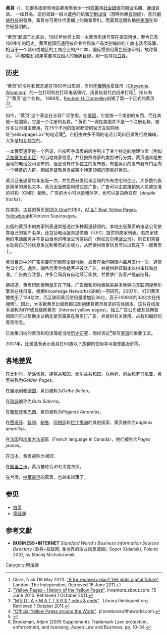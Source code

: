 '''黃頁'''（{{lang-en|'''Yellow pages'''}}），在很多國家和地區都用來表示一份[[商業|商業]]用[[社團|社会团体]]的[[电话|电话]]名冊、[[通讯|通讯]]目录。 一如其名，這份目錄一般以[[黃色|黃色]]的紙張[[印刷|印刷]][[出版|出版]]（當時尚無[[互聯網|互聯網]]）。基於[[網絡|網絡]][[科技|科技]]的發展，黃頁亦可用作代表網上的商業索引。而黃頁這個名稱是[[美國|美國]]在19世紀發明的。

“黄页”起源于北美洲，1880年世界上第一本黄页电话号簿在美国问世，至今已有100多年的历史。黄页是国际通用按企业性质和产品类别编排的工商电话号码簿，相当于一个城市或地区的工商企业的户口本，国际惯例用黄色纸张印制，故称黄页。 
[[File:Auckland_Yellow_pages.jpg|缩略图]]
如果需要尋找個人的通訊目錄，則一般尋找[[白頁|白頁]]。

== 历史 ==
“黄页”的名称和概念是在1883年出现的，当时[[怀俄明州|怀俄明州]]夏延市（[https://en.wikipedia.org/wiki/Cheyenne,_Wyoming Cheyenne, Wyoming]）的一台打印机在打印电话簿时，用黄纸替代白纸来打印<ref>Clark, Nick (18 May 2011). [http://www.independent.co.uk/news/business/analysis-and-features/r-for-recovery-plan-yell-plots-digital-future-2285553.html  "R for recovery plan? Yell plots digital future"]. London: The Independent. Retrieved 16 June 2011.</ref>，所以有了“黄页”这个名称。 1886年，[https://en.wikipedia.org/wiki/R._H._Donnelley Reuben H. Donnelley]创建了第一个正式的黄页<ref> [http://inventors.about.com/od/xyzstartinventions/a/yellow_pages.htm "Yellow Pages - History of the Yellow Pages"]. Inventors.about.com. 15 June 2010. Retrieved 1 October 2011.</ref><ref> [http://library.thinkquest.org/TQ0310441/odds/odds_main.html "M E D I A * M A T T E R S * odds & ends"] {{webarchive|url=https://web.archive.org/web/20120413052140/http://library.thinkquest.org/TQ0310441/odds/odds_main.html |date=2012-04-13 }}. Library.thinkquest.org. Retrieved 1 October 2011.</ref>。

如今，“黄页”这个表达在全球广泛使用。在[[美国|美国]]，它是指一个类别的东西，而在其他一些国家，它是一个注册的名称，“ 黄页 ”一词在美国并不是一个注册名称，被许多公司自由使用。在75个不同的国家都使用官方互联网地址“yellowpages.xx”的电话薄<ref> [http://www.phonebookoftheworld.com/yellowpages.htm "Official Yellow Pages around the World"]. phonebookoftheworld.com.</ref>。它们由许多不同的电话公司和目录发行商编辑，大多是相互独立的。

一本黄页通常是一个目录，它按照字母表的顺序列出了某个特定的地理位置（例如[[芝加哥大都市区|芝加哥大都市区]]）的当地商家信息，并且按照商家的类型进行分类。黄页通常是由当地的电话公司发布的，但是也有许多独立的发布者。有些黄页的发布者专门面向一个特定的人群，例如基督教黄页或某个特定领域的商家的黄页。

黄页目录通常每年出版一次，并免费分发给该区域的所有住宅和企业。大多数列表是简单的黑色文本。黄页出版商盈利模式是广告。广告可以由直接销售人员或批准的机构（CMR）销售。广告的大小可以是粗体字，也可以是四色双页（''double trucks''）。

在美国，主要的黄页是[https://en.wikipedia.org/wiki/DEX_One DEX One]的DEX，[https://en.wikipedia.org/wiki/AT%26T_Advertising_%26_Publishing AT＆T Real Yellow Pages]，[https://en.wikipedia.org/wiki/Yell_Group Yellowbook]和Verizon Superpages。

出版的黄页中的商家列表通常是通过多种渠道获得的。本地出版黄页的电话公司依靠自己的客户名单，还包括电话服务提供商（ILEC）提供的商家列表。若商家使用的电话服务并不是由当地的电话公司提供的（例如[[贝尔电话公司|贝尔电话公司]]），则它们需要主动将自己的信息发送到黄页的出版方，从而使得商家信息可以出现在下一版黄页上。

黄页目录中的广告需要在印刷前全额付款，或者在合同期限内每月支付一次，通常为12个月。通常，销售代表会协助客户设计广告，并提供验证副本以供审核和批准。广告商应注意，许多合同具有自动续订条款，并要求广告客户提前结算。

据报道，黄页印刷使用量正在下降，广告商和购物者越来越多地转向互联网搜索引擎和在线目录。根据Knowledge Networks/SRI的一项研究，2007年，打印黄页被使用了134亿次，而互联网黄页使用量增加到38亿，高于2006年的33亿次在线搜索<ref>{{Cite web |url=http://www.marketwired.com/press-release/new-research-shows-overall-yellow-pages-usage-growing-172-billion-searches-in-2007-825649.htm |title=New Research Shows Overall Yellow Pages Usage Growing – 17.2 Billion Searches in 2007 |accessdate=2017-06-18 |archive-date=2017-05-28 |archive-url=https://web.archive.org/web/20170528025450/http://www.marketwired.com/press-release/new-research-shows-overall-yellow-pages-usage-growing-172-billion-searches-in-2007-825649.htm |dead-url=no }}</ref>。因此，大多数黄页出版商都试图创建其黄页目录的在线版本。这些在线版本被称为IYP或互联网黄页（Internet yellow pages）。独立广告公司或互联网营销顾问可以帮助企业确定是否需要在黄页打广告，并提供有关使用、占有和偏好的客观信息。

已收集归档的黄页和电话簿是当地[[历史研究|历史研究]]，商标诉讼<ref>Brookman, Adam (2005 Supplement). Trademark Law: protection, enforcement, and licensing. Aspen Law and Business. pp. 10–34.</ref>和写[[家谱|家谱]]的重要工具。

2007年，比爾蓋茨表示黃頁在50歲以下族群的使用率可能會趨近於零。

==各地差異==
在[[比利时|比利时]]、[[斯洛伐克|斯洛伐克]]、[[捷克共和国|捷克共和国]]、[[爱尔兰共和国|爱尔兰共和国]]、[[以色列|以色列]]、[[荷兰|荷兰]]和[[罗马尼亚|罗马尼亚]]，黄页被称为''Golden Pages''。

在[[奥地利|奥地利]]和[[德国|德国]]，黄页被称为''Gelbe Seiten''。

在[[瑞典|瑞典]]被称为''Gula Sidorna''。

在[[葡萄牙|葡萄牙]]和[[巴西|巴西]]，黄页被称为''Páginas Amarelas''。

在[[西班牙|西班牙]]、[[智利|智利]]、[[秘鲁|秘鲁]]、[[阿根廷|阿根廷]]和[[拉丁美洲|拉丁美洲]]的其他国家，黄页被称为''páginas amarillas''。

在[[法国|法国]]和[[加拿大法语|加拿大法语]]區（French language in Canada），他们被称为''Pages jaunes''。

在[[日本|日本]]，黄页被称为''镇页''。

在[[斯里兰卡|斯里兰卡]]，黄页被称为''彩虹页''或''银页''{{来源请求|reason=某些国家例如捷克、以色利、荷兰等并不使用英语，然而黄页仍被称为英文的Golden Pages，对此表示有些许疑惑。|time=2017-08-16}}。

在台灣，[[中華電信|中華電信]]的黃頁，也越來越薄了。

== 参见 ==
* [[白页|白页]]
* [[電話簿|電話簿]]

== 参考文獻 ==
{{refs}}
*'''BUSINESS+INTERNET''' ''Standard World's Business Information Sources Directory'' (事务+互联网, 准世界的企业信息源目), Sopot (Gdańsk), Poland 2007, by Maciej Michalczonek

{{normdaten}}

[[Category:电话簿|Category:电话簿]]